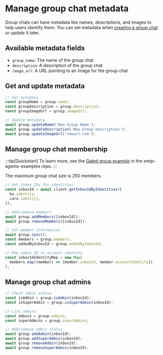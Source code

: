 # Manage group chat metadata

Group chats can have metadata like names, descriptions, and images to help users identify them. You can set metadata when [creating a group chat](/agents/build-agents/create-conversations) or update it later.

## Available metadata fields

- `group_name`: The name of the group chat
- `description`: A description of the group chat  
- `image_url`: A URL pointing to an image for the group chat

## Get and update metadata

```js [Node]
// Get metadata
const groupName = group.name;
const groupDescription = group.description;
const groupImageUrl = group.imageUrl;

// Update metadata
await group.updateName('New Group Name');
await group.updateDescription('New Group Description');
await group.updateImageUrl('newurl.com');
```


## Manage group chat membership
:::tip[Quickstart]
To learn more, see the [Gated group example](https://github.com/ephemeraHQ/xmtp-agent-examples/tree/main/examples/xmtp-gated-group) in the xmtp-agents-examples repo.
:::

The maximum group chat size is 250 members.

```js [Node]
// Get inbox IDs for identities
const inboxId = await client.getInboxIdByIdentities([
  bo.identity,
  caro.identity,
]);

// Add/remove members
await group.addMembers([inboxId]);
await group.removeMembers([inboxId]);

// Get member information
await group.sync();
const members = group.members;
const addedByInboxId = group.addedByInboxId;

// Map inbox ID to account identity
const inboxIdIdentityMap = new Map(
  members.map((member) => [member.inboxId, member.accountIdentity])
);
```

## Manage group chat admins

```js [Node]
// Check admin status
const isAdmin = group.isAdmin(inboxId);
const isSuperAdmin = group.isSuperAdmin(inboxId);

// List admins
const admins = group.admins;
const superAdmins = group.superAdmins;

// Add/remove admin status
await group.addAdmin(inboxId);
await group.addSuperAdmin(inboxId);
await group.removeAdmin(inboxId);
await group.removeSuperAdmin(inboxId);
```
